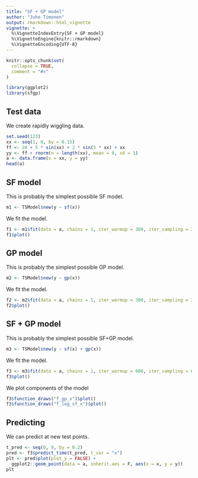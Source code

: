 ```yaml
---
title: "SF + GP model"
author: "Juho Timonen"
output: rmarkdown::html_vignette
vignette: >
  %\VignetteIndexEntry{SF + GP model}
  %\VignetteEngine{knitr::rmarkdown}
  %\VignetteEncoding{UTF-8}
---
```


```r
knitr::opts_chunk$set(
  collapse = TRUE,
  comment = "#>"
)
```

```r
library(ggplot2)
library(sfgp)
```

## Test data

We create rapidly wiggling data.
```r
set.seed(123)
xx <- seq(1, 8, by = 0.15)
ff <- 20 + 5 * sin(xx) + 2 * sin(5 * xx) + xx
yy <- ff + rnorm(n = length(xx), mean = 0, sd = 1)
a <- data.frame(x = xx, y = yy)
head(a)
```

## SF model

This is probably the simplest possible SF model.
```r
m1 <- TSModel$new(y ~ sf(x))
```


We fit the model.
```r
f1 <- m1$fit(data = a, chains = 1, iter_warmup = 300, iter_sampling = 300)
f1$plot()
```

## GP model

This is probably the simplest possible GP model.
```r
m2 <- TSModel$new(y ~ gp(x))
```


We fit the model.
```r
f2 <- m2$fit(data = a, chains = 1, iter_warmup = 300, iter_sampling = 300)
f2$plot()
```


## SF + GP model

This is probably the simplest possible SF+GP model.
```r
m3 <- TSModel$new(y ~ sf(x) + gp(x))
```


We fit the model.
```r
f3 <- m3$fit(data = a, chains = 1, iter_warmup = 600, iter_sampling = 600)
f3$plot()
```

We plot components of the model

```r
f3$function_draws("f_gp_x")$plot()
f3$function_draws("f_log_sf_x")$plot()
```

## Predicting

We can predict at new test points.

```r
t_pred <- seq(0, 9, by = 0.2)
pred <- f3$predict_time(t_pred, t_var = "x")
plt <- pred$plot(plot_y = FALSE) +
  ggplot2::geom_point(data = a, inherit.aes = F, aes(x = x, y = y))
plt
```


